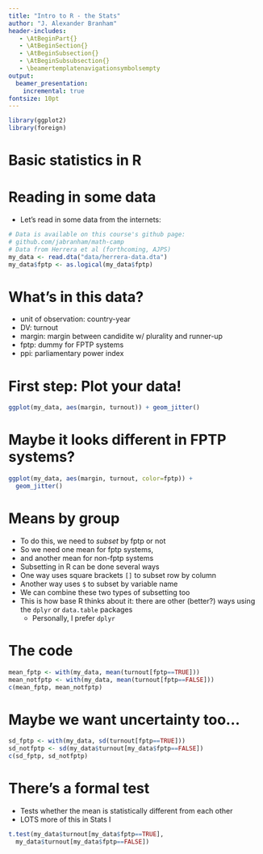 ```yaml
---
title: "Intro to R - the Stats"
author: "J. Alexander Branham"
header-includes: 
   - \AtBeginPart{}
   - \AtBeginSection{}
   - \AtBeginSubsection{}
   - \AtBeginSubsubsection{}
   - \beamertemplatenavigationsymbolsempty
output: 
  beamer_presentation:
    incremental: true
fontsize: 10pt
---
```

```r
library(ggplot2)
library(foreign)
```

# Basic statistics in R

# Reading in some data
* Let's read in some data from the internets:

```r
# Data is available on this course's github page:
# github.com/jabranham/math-camp
# Data from Herrera et al (forthcoming, AJPS)
my_data <- read.dta("data/herrera-data.dta")
my_data$fptp <- as.logical(my_data$fptp)
```

# What's in this data?
* unit of observation: country-year
* DV: turnout
* margin: margin between candidite w/ plurality and runner-up
* fptp: dummy for FPTP systems
* ppi: parliamentary power index 

# First step: Plot your data! 
```r
ggplot(my_data, aes(margin, turnout)) + geom_jitter()
```

# Maybe it looks different in FPTP systems?
```r
ggplot(my_data, aes(margin, turnout, color=fptp)) + 
  geom_jitter()
```

# Means by group
* To do this, we need to *subset* by fptp or not
* So we need one mean for fptp systems, 
* and another mean for non-fptp systems 
* Subsetting in R can be done several ways
* One way uses square brackets `[]` to subset row by column
* Another way uses `$` to subset by variable name
* We can combine these two types of subsetting too
* This is how base R thinks about it: there are other (better?) ways using the `dplyr` or `data.table` packages
    + Personally, I prefer `dplyr`

# The code
```r
mean_fptp <- with(my_data, mean(turnout[fptp==TRUE]))
mean_notfptp <- with(my_data, mean(turnout[fptp==FALSE]))
c(mean_fptp, mean_notfptp)
```

# Maybe we want uncertainty too...
```r
sd_fptp <- with(my_data, sd(turnout[fptp==TRUE]))
sd_notfptp <- sd(my_data$turnout[my_data$fptp==FALSE])
c(sd_fptp, sd_notfptp)
```

# There's a formal test
* Tests whether the mean is statistically different from each other
* LOTS more of this in Stats I
```r
t.test(my_data$turnout[my_data$fptp==TRUE],
  my_data$turnout[my_data$fptp==FALSE])
```
